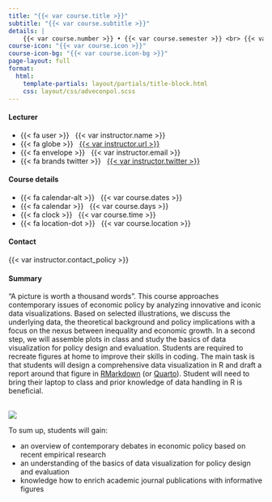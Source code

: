 ```yaml
---
title: "{{< var course.title >}}"
subtitle: "{{< var course.subtitle >}}"
details: |
    {{< var course.number >}} • {{< var course.semester >}} <br> {{< var university.name >}}
course-icon: "{{< var course.icon >}}"
course-icon-bg: "{{< var course.icon-bg >}}"
page-layout: full
format:
  html:
    template-partials: layout/partials/title-block.html
    css: layout/css/adveconpol.scss
---
```


::: {.home}

::: {.grid .course-info}

::: {.g-col-12 .g-col-sm-6 .g-col-md-4}
#### Lecturer

- {{< fa user >}} &nbsp; {{< var instructor.name >}}
- {{< fa globe >}} &nbsp; [{{< var instructor.url >}}]({{< var instructor.url >}})
- {{< fa envelope >}} &nbsp; {{< var instructor.email >}}
- {{< fa brands twitter >}} &nbsp; [{{< var instructor.twitter >}}](https://www.twitter.com/{{< var instructor.twitter >}})
:::

::: {.g-col-12 .g-col-sm-6 .g-col-md-4}
#### Course details

- {{< fa calendar-alt >}} &nbsp; {{< var course.dates >}}
- {{< fa calendar >}} &nbsp; {{< var course.days >}}
- {{< fa clock >}} &nbsp; {{< var course.time >}}
- {{< fa location-dot >}} &nbsp; {{< var course.location >}}
:::

::: {.g-col-12 .g-col-sm-6 .g-col-md-4}
#### Contact

{{< var instructor.contact_policy >}}
:::

:::


#### Summary

“A picture is worth a thousand words”. This course approaches contemporary issues of economic policy by analyzing innovative and iconic data visualizations. Based on selected illustrations, we discuss the underlying data, the theoretical background and policy implications with a focus on the nexus between inequality and economic growth. In a second step, we will assemble plots in class and study the basics of data visualization for policy design and evaluation. Students are required to recreate figures at home to improve their skills in coding. The main task is that students will design a comprehensive data visualization in R and draft a report around that figure in [RMarkdown](https://rmarkdown.rstudio.com) (or [Quarto](https://quarto.org)). Student will need to bring their laptop to class and prior knowledge of data handling in R is beneficial.

<br>
![](data/img/energy.png)
<br>

To sum up, students will gain:

::: {.summary-points}
- an overview of contemporary debates in economic policy based on recent empirical research
- an understanding of the basics of data visualization for policy design and evaluation
- knowledge how to enrich academic journal publications with informative figures
:::

:::
